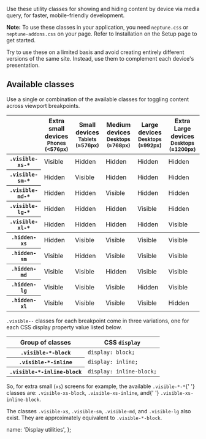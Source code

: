 
Use these utility classes for showing and hiding content by device via media query, for faster, mobile-friendly development.

**Note:** To use these classes in your application, you need `neptune.css` or `neptune-addons.css` on your page. Refer to <DocumentLink href="/about/Setup#installation">Installation</DocumentLink> on the Setup page to get started.

<p className="alert">
  Try to use these on a limited basis and avoid creating entirely different versions of the same
  site. Instead, use them to complement each device's presentation.
</p>

## Available classes

Use a single or combination of the available classes for toggling content across viewport breakpoints.

<table className="table table-bordered">
  <thead>
    <tr>
      <th></th>
      <th>
        Extra small devices
        <small>Phones (&lt;576px)</small>
      </th>
      <th>
        Small devices
        <small>Tablets (≥576px)</small>
      </th>
      <th>
        Medium devices
        <small>Desktops (≥768px)</small>
      </th>
      <th>
        Large devices
        <small>Desktops (≥992px)</small>
      </th>
      <th>
        Extra Large devices
        <small>Desktops (≥1200px)</small>
      </th>
    </tr>
  </thead>
  <tbody>
    <tr>
      <th scope="row">
        <code>.visible-xs-*</code>
      </th>
      <td className="docs-is-visible">Visible</td>
      <td>Hidden</td>
      <td>Hidden</td>
      <td>Hidden</td>
      <td>Hidden</td>
    </tr>
    <tr>
      <th scope="row">
        <code>.visible-sm-*</code>
      </th>
      <td>Hidden</td>
      <td className="docs-is-visible">Visible</td>
      <td>Hidden</td>
      <td>Hidden</td>
      <td>Hidden</td>
    </tr>
    <tr>
      <th scope="row">
        <code>.visible-md-*</code>
      </th>
      <td>Hidden</td>
      <td>Hidden</td>
      <td className="docs-is-visible">Visible</td>
      <td>Hidden</td>
      <td>Hidden</td>
    </tr>
    <tr>
      <th scope="row">
        <code>.visible-lg-*</code>
      </th>
      <td>Hidden</td>
      <td>Hidden</td>
      <td>Hidden</td>
      <td className="docs-is-visible">Visible</td>
      <td>Hidden</td>
    </tr>
    <tr>
      <th scope="row">
        <code>.visible-xl-*</code>
      </th>
      <td>Hidden</td>
      <td>Hidden</td>
      <td>Hidden</td>
      <td>Hidden</td>
      <td className="docs-is-visible">Visible</td>
    </tr>
  </tbody>
  <tbody>
    <tr>
      <th scope="row">
        <code>.hidden-xs</code>
      </th>
      <td>Hidden</td>
      <td className="docs-is-visible">Visible</td>
      <td className="docs-is-visible">Visible</td>
      <td className="docs-is-visible">Visible</td>
      <td className="docs-is-visible">Visible</td>
    </tr>
    <tr>
      <th scope="row">
        <code>.hidden-sm</code>
      </th>
      <td className="docs-is-visible">Visible</td>
      <td>Hidden</td>
      <td className="docs-is-visible">Visible</td>
      <td className="docs-is-visible">Visible</td>
      <td className="docs-is-visible">Visible</td>
    </tr>
    <tr>
      <th scope="row">
        <code>.hidden-md</code>
      </th>
      <td className="docs-is-visible">Visible</td>
      <td className="docs-is-visible">Visible</td>
      <td>Hidden</td>
      <td className="docs-is-visible">Visible</td>
      <td className="docs-is-visible">Visible</td>
    </tr>
    <tr>
      <th scope="row">
        <code>.hidden-lg</code>
      </th>
      <td className="docs-is-visible">Visible</td>
      <td className="docs-is-visible">Visible</td>
      <td className="docs-is-visible">Visible</td>
      <td>Hidden</td>
      <td className="docs-is-visible">Visible</td>
    </tr>
    <tr>
      <th scope="row">
        <code>.hidden-xl</code>
      </th>
      <td className="docs-is-visible">Visible</td>
      <td className="docs-is-visible">Visible</td>
      <td className="docs-is-visible">Visible</td>
      <td className="docs-is-visible">Visible</td>
      <td>Hidden</td>
    </tr>
  </tbody>
</table>

<code>.visible-*-*</code> classes for each breakpoint come in three variations, one for each CSS display
property value listed below.

<table className="table table-bordered">
  <thead>
    <tr>
      <th>Group of classes</th>
      <th>
        CSS <code>display</code>
      </th>
    </tr>
  </thead>
  <tbody>
    <tr>
      <th scope="row">
        <code>.visible-*-block</code>
      </th>
      <td>
        <code>display: block;</code>
      </td>
    </tr>
    <tr>
      <th scope="row">
        <code>.visible-*-inline</code>
      </th>
      <td>
        <code>display: inline;</code>
      </td>
    </tr>
    <tr>
      <th scope="row">
        <code>.visible-*-inline-block</code>
      </th>
      <td>
        <code>display: inline-block;</code>
      </td>
    </tr>
  </tbody>
</table>

<p>
  So, for extra small (<code>xs</code>) screens for example, the available <code>.visible-*-*</code>{' '}
  classes are: <code>.visible-xs-block</code>, <code>.visible-xs-inline</code>, and{' '}
  <code>.visible-xs-inline-block</code>.
</p>

The classes <code>.visible-xs</code>, <code>.visible-sm</code>, <code>.visible-md</code>, and <code>.visible-lg</code> also exist. They are approximately equivalent to <code>.visible-\*-block</code>.

  name: 'Display utilities',
};
